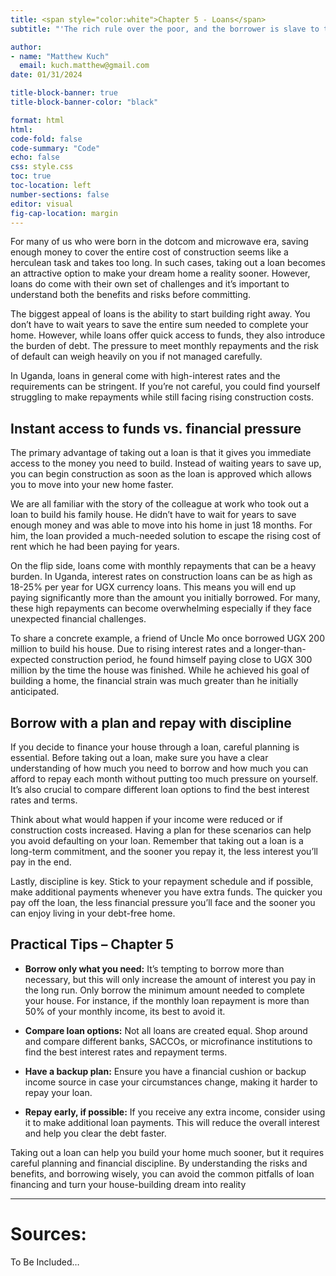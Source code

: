 ```yaml
---
title: <span style="color:white">Chapter 5 - Loans</span>
subtitle: "'The rich rule over the poor, and the borrower is slave to the lender' - Proverbs 22, verse 7"

author: 
- name: "Matthew Kuch"
  email: kuch.matthew@gmail.com
date: 01/31/2024

title-block-banner: true
title-block-banner-color: "black"

format: html
html:
code-fold: false
code-summary: "Code"
echo: false
css: style.css
toc: true
toc-location: left
number-sections: false
editor: visual
fig-cap-location: margin
---
```


For many of us who were born in the dotcom and microwave era, saving enough money to cover the entire cost of construction seems like a herculean task and takes too long. In such cases, taking out a loan becomes an attractive option to make your dream home a reality sooner. However, loans do come with their own set of challenges and it’s important to understand both the benefits and risks before committing.

The biggest appeal of loans is the ability to start building right away. You don’t have to wait years to save the entire sum needed to complete your home. However, while loans offer quick access to funds, they also introduce the burden of debt. The pressure to meet monthly repayments and the risk of default can weigh heavily on you if not managed carefully.

In Uganda, loans in general come with high-interest rates and the requirements can be stringent. If you’re not careful, you could find yourself struggling to make repayments while still facing rising construction costs.

## Instant access to funds vs. financial pressure

The primary advantage of taking out a loan is that it gives you immediate access to the money you need to build. Instead of waiting years to save up, you can begin construction as soon as the loan is approved which allows you to move into your new home faster.

We are all familiar with the story of the colleague at work who took out a loan to build his family house. He didn’t have to wait for years to save enough money and was able to move into his home in just 18 months. For him, the loan provided a much-needed solution to escape the rising cost of rent which he had been paying for years.

On the flip side, loans come with monthly repayments that can be a heavy burden. In Uganda, interest rates on construction loans can be as high as 18-25% per year for UGX currency loans. This means you will end up paying significantly more than the amount you initially borrowed. For many, these high repayments can become overwhelming especially if they face unexpected financial challenges.

To share a concrete example, a friend of Uncle Mo once borrowed UGX 200 million to build his house. Due to rising interest rates and a longer-than-expected construction period, he found himself paying close to UGX 300 million by the time the house was finished. While he achieved his goal of building a home, the financial strain was much greater than he initially anticipated.

## Borrow with a plan and repay with discipline

If you decide to finance your house through a loan, careful planning is essential. Before taking out a loan, make sure you have a clear understanding of how much you need to borrow and how much you can afford to repay each month without putting too much pressure on yourself. It's also crucial to compare different loan options to find the best interest rates and terms.

Think about what would happen if your income were reduced or if construction costs increased. Having a plan for these scenarios can help you avoid defaulting on your loan. Remember that taking out a loan is a long-term commitment, and the sooner you repay it, the less interest you’ll pay in the end.

Lastly, discipline is key. Stick to your repayment schedule and if possible, make additional payments whenever you have extra funds. The quicker you pay off the loan, the less financial pressure you'll face and the sooner you can enjoy living in your debt-free home.

## Practical Tips – Chapter 5

-   **Borrow only what you need:** It’s tempting to borrow more than necessary, but this will only increase the amount of interest you pay in the long run. Only borrow the minimum amount needed to complete your house. For instance, if the monthly loan repayment is more than 50% of your monthly income, its best to avoid it.

-   **Compare loan options:** Not all loans are created equal. Shop around and compare different banks, SACCOs, or microfinance institutions to find the best interest rates and repayment terms.

-   **Have a backup plan:** Ensure you have a financial cushion or backup income source in case your circumstances change, making it harder to repay your loan.

-   **Repay early, if possible:** If you receive any extra income, consider using it to make additional loan payments. This will reduce the overall interest and help you clear the debt faster.

Taking out a loan can help you build your home much sooner, but it requires careful planning and financial discipline. By understanding the risks and benefits, and borrowing wisely, you can avoid the common pitfalls of loan financing and turn your house-building dream into reality

------------------------------------------------------------------------

# Sources:

To Be Included...
